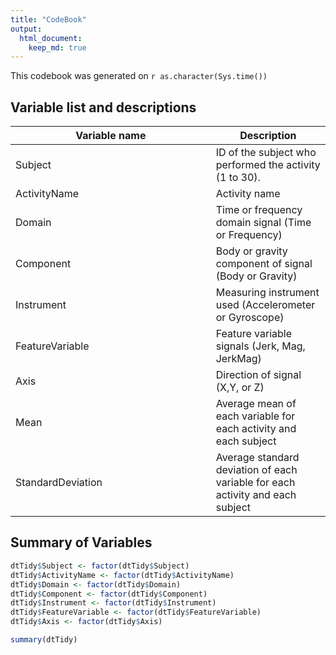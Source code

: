 ```yaml
---
title: "CodeBook"
output: 
  html_document:
    keep_md: true
---
```

This codebook was generated on `r as.character(Sys.time())`

Variable list and descriptions
------------------------------

Variable name        | Description
---------------------|------------
Subject              | ID of the subject who performed the activity (1 to 30). 
ActivityName         | Activity name
Domain               | Time or frequency domain signal (Time or Frequency)
Component            | Body or gravity component of signal (Body or Gravity)
Instrument           | Measuring instrument used (Accelerometer or Gyroscope)
FeatureVariable      | Feature variable signals (Jerk, Mag, JerkMag)
Axis                 | Direction of signal (X,Y, or Z)
Mean                 | Average mean of each variable for each activity and each subject
StandardDeviation    | Average standard deviation of each variable for each activity and each subject

Summary of Variables
--------------------

```r
dtTidy$Subject <- factor(dtTidy$Subject)
dtTidy$ActivityName <- factor(dtTidy$ActivityName)
dtTidy$Domain <- factor(dtTidy$Domain)
dtTidy$Component <- factor(dtTidy$Component)
dtTidy$Instrument <- factor(dtTidy$Instrument)
dtTidy$FeatureVariable <- factor(dtTidy$FeatureVariable)
dtTidy$Axis <- factor(dtTidy$Axis)

summary(dtTidy)
```
